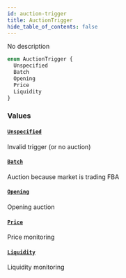 ```yaml
---
id: auction-trigger
title: AuctionTrigger
hide_table_of_contents: false
---
```



No description

```graphql
enum AuctionTrigger {
  Unspecified
  Batch
  Opening
  Price
  Liquidity
}
```


### Values

#### [`Unspecified`](#)

Invalid trigger (or no auction)


#### [`Batch`](#)

Auction because market is trading FBA


#### [`Opening`](#)

Opening auction


#### [`Price`](#)

Price monitoring


#### [`Liquidity`](#)

Liquidity monitoring




